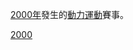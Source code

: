 [[2000年|2000年]]發生的[[動力運動|動力運動]]賽事。
{{year by category
|m=2
|c=0
|d=0
|y=0
|cat=動力運動
|sortkey=動力運動
|parent=依年份劃分的動力運動
|subcat=2000年體育
}}

{{Commons category|2000 in auto racing}}

[[Category:2000年代動力運動|2000]]